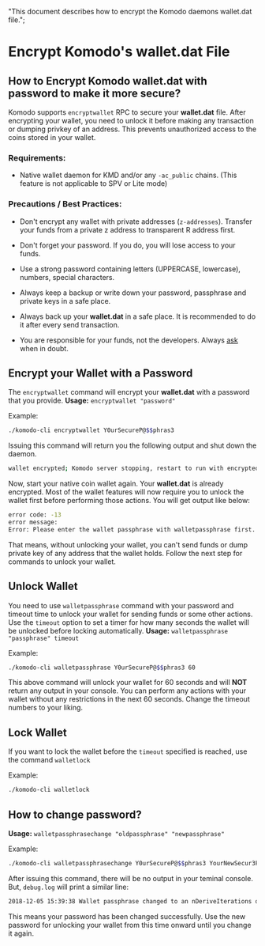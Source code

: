   "This document describes how to encrypt the Komodo daemons wallet.dat file.";

# Encrypt Komodo's **wallet.dat** File

## How to Encrypt Komodo **wallet.dat** with password to make it more secure?

Komodo supports `encryptwallet` RPC to secure your **wallet.dat** file. After encrypting your wallet, you need to unlock it before making any transaction or dumping privkey of an address. This prevents unauthorized access to the coins stored in your wallet.

### Requirements:

- Native wallet daemon for KMD and/or any `-ac_public` chains. (This feature is not applicable to SPV or Lite mode)

### Precautions / Best Practices:

- Don't encrypt any wallet with private addresses (`z-addresses`). Transfer your funds from a private z address to transparent R address first.

- Don't forget your password. If you do, you will lose access to your funds.

- Use a strong password containing letters (UPPERCASE, lowercase), numbers, special characters.

- Always keep a backup or write down your password, passphrase and private keys in a safe place.

- Always back up your **wallet.dat** in a safe place. It is recommended to do it after every send transaction.

- You are responsible for your funds, not the developers. Always [ask](https://komodoplatform.com/discord) when in doubt.

## Encrypt your Wallet with a Password

The `encryptwallet` command will encrypt your **wallet.dat** with a password that you provide. **Usage:** `encryptwallet "password"`

Example:

```bash
./komodo-cli encryptwallet Y0urSecureP@$$phras3
```

Issuing this command will return you the following output and shut down the daemon.

```bash
wallet encrypted; Komodo server stopping, restart to run with encrypted wallet. The keypool has been flushed, you need to make a new backup.
```

Now, start your native coin wallet again. Your **wallet.dat** is already encrypted. Most of the wallet features will now require you to unlock the wallet first before performing those actions. You will get output like below:

```bash
error code: -13
error message:
Error: Please enter the wallet passphrase with walletpassphrase first.
```

That means, without unlocking your wallet, you can't send funds or dump private key of any address that the wallet holds. Follow the next step for commands to unlock your wallet.

## Unlock Wallet

You need to use `walletpassphrase` command with your password and timeout time to unlock your wallet for sending funds or some other actions. Use the `timeout` option to set a timer for how many seconds the wallet will be unlocked before locking automatically. **Usage:** `walletpassphrase "passphrase" timeout`

Example:

```bash
./komodo-cli walletpassphrase Y0urSecureP@$$phras3 60
```

This above command will unlock your wallet for 60 seconds and will **NOT** return any output in your console. You can perform any actions with your wallet without any restrictions in the next 60 seconds. Change the timeout numbers to your liking.

## Lock Wallet

If you want to lock the wallet before the `timeout` specified is reached, use the command `walletlock`

Example:

```bash
./komodo-cli walletlock
```

## How to change password?

**Usage:** `walletpassphrasechange "oldpassphrase" "newpassphrase"`

Example:

```bash
./komodo-cli walletpassphrasechange Y0urSecureP@$$phras3 YourNewSecur3Pa$$phr@se
```

After issuing this command, there will be no output in your teminal console. But, `debug.log` will print a similar line:

```bash
2018-12-05 15:39:38 Wallet passphrase changed to an nDeriveIterations of 299405
```

This means your password has been changed successfully. Use the new password for unlocking your wallet from this time onward until you change it again.
